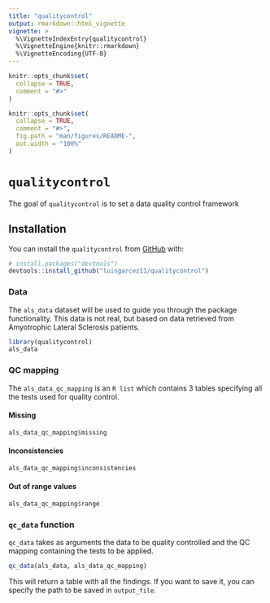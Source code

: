 ```yaml
---
title: "qualitycontrol"
output: rmarkdown::html_vignette
vignette: >
  %\VignetteIndexEntry{qualitycontrol}
  %\VignetteEngine{knitr::rmarkdown}
  %\VignetteEncoding{UTF-8}
---
```


```r
knitr::opts_chunk$set(
  collapse = TRUE,
  comment = "#>"
)
```


<!-- README.md is generated from README.Rmd. Please edit that file -->

```r
knitr::opts_chunk$set(
  collapse = TRUE,
  comment = "#>",
  fig.path = "man/figures/README-",
  out.width = "100%"
)
```

# `qualitycontrol`


The goal of `qualitycontrol` is to set a data quality control framework

## Installation

You can install the `qualitycontrol` from [GitHub](https://github.com/) with:

```r
# install.packages("devtools")
devtools::install_github("luisgarcez11/qualitycontrol")
```

### Data

The `als_data` dataset will be used to guide you through the package functionality. This data is not real, but based on data retrieved from Amyotrophic Lateral Sclerosis patients.

```r
library(qualitycontrol)
als_data
```

### QC mapping 

The `als_data_qc_mapping` is an `R list` which contains 3 tables specifying all the tests used for quality control.

#### Missing
```r
als_data_qc_mapping$missing
```

#### Inconsistencies
```r
als_data_qc_mapping$inconsistencies
```

#### Out of range values
```r
als_data_qc_mapping$range
```


### `qc_data` function

`qc_data` takes as arguments the data to be quality controlled and the QC mapping containing the tests to be applied.

```r
qc_data(als_data, als_data_qc_mapping)
```

 This will return a table with all the findings. If you want to save it, you can specify the path to be saved in `output_file`.